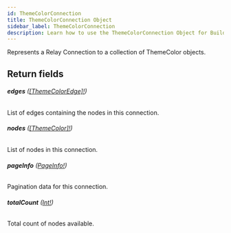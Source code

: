 ```yaml
---
id: ThemeColorConnection
title: ThemeColorConnection Object
sidebar_label: ThemeColorConnection
description: Learn how to use the ThemeColorConnection Object for Builder's API.
---
```


Represents a Relay Connection to a collection of ThemeColor objects.

## Return fields

###### <b>edges</b> ([[ThemeColorEdge]!](/composer/builder/api/schema/object/ThemeColorEdge.mdx))

List of edges containing the nodes in this connection.

###### <b>nodes</b> ([[ThemeColor]!](/composer/builder/api/schema/object/ThemeColor.mdx))

List of nodes in this connection.

###### <b>pageInfo</b> ([PageInfo!](/composer/builder/api/schema/object/PageInfo.mdx))

Pagination data for this connection.

###### <b>totalCount</b> ([Int!](/composer/builder/api/schema/scalar/Int.mdx))

Total count of nodes available.

